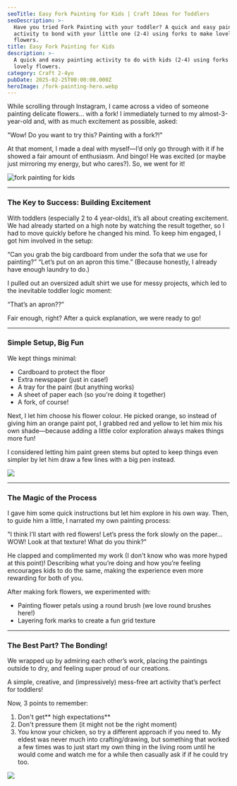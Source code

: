 ```yaml
---
seoTitle: Easy Fork Painting for Kids | Craft Ideas for Toddlers
seoDescription: >-
  Have you tried Fork Painting with your toddler? A quick and easy painting
  activity to bond with your little one (2-4) using forks to make lovely
  flowers.
title: Easy Fork Painting for Kids
description: >-
  A quick and easy painting activity to do with kids (2-4) using forks to make
  lovely flowers.
category: Craft 2-4yo
pubDate: 2025-02-25T00:00:00.000Z
heroImage: /fork-painting-hero.webp
---
```


While scrolling through Instagram, I came across a video of someone painting delicate flowers… with a fork! I immediately turned to my almost-3-year-old and, with as much excitement as possible, asked:

"Wow! Do you want to try this? Painting with a fork?!"

At that moment, I made a deal with myself—I’d only go through with it if he showed a fair amount of enthusiasm. And bingo! He was excited (or maybe just mirroring my energy, but who cares?). So, we went for it!

![fork painting for kids](/1-min.webp)

***

### The Key to Success: Building Excitement

With toddlers (especially 2 to 4 year-olds), it’s all about creating excitement. We had already started on a high note by watching the result together, so I had to move quickly before he changed his mind. To keep him engaged, I got him involved in the setup:

“Can you grab the big cardboard from under the sofa that we use for painting?”
“Let’s put on an apron this time.” (Because honestly, I already have enough laundry to do.)

I pulled out an oversized adult shirt we use for messy projects, which led to the inevitable toddler logic moment:

“That’s an apron??”

Fair enough, right? After a quick explanation, we were ready to go!

***

### Simple Setup, Big Fun

We kept things minimal:

* Cardboard to protect the floor
* Extra newspaper (just in case!)
* A tray for the paint (but anything works)
* A sheet of paper each (so you're doing it together)
* A fork, of course!

Next, I let him choose his flower colour. He picked orange, so instead of giving him an orange paint pot, I grabbed red and yellow to let him mix his own shade—because adding a little color exploration always makes things more fun!

I considered letting him paint green stems but opted to keep things even simpler by let him draw a few lines with a big pen instead.

![](/2-min.webp)

***

### The Magic of the Process

I gave him some quick instructions but let him explore in his own way. Then, to guide him a little, I narrated my own painting process:

"I think I’ll start with red flowers! Let’s press the fork slowly on the paper… WOW! Look at that texture! What do you think?"

He clapped and complimented my work (I don't know who was more hyped at this point)! Describing what you’re doing and how you’re feeling encourages kids to do the same, making the experience even more rewarding for both of you.

After making fork flowers, we experimented with:

* Painting flower petals using a round brush (we love round brushes here!)
* Layering fork marks to create a fun grid texture

***

### The Best Part? The Bonding!

We wrapped up by admiring each other’s work, placing the paintings outside to dry, and feeling super proud of our creations.

A simple, creative, and (impressively) mess-free art activity that’s perfect for toddlers!

Now, 3 points to remember:

1. Don't get\*\* high expectations\*\*
2. Don't pressure them (it might not be the right moment)
3. You know your chicken, so try a different approach if you need to. My eldest was never much into crafting/drawing, but something that worked a few times was to just start my own thing in the living room until he would come and watch me for a while then casually ask if if he could try too.

![](/craft-fork-painting-collage.webp)
